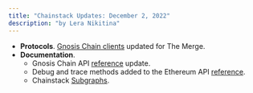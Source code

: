 ```yaml
---
title: "Chainstack Updates: December 2, 2022"
description: "by Lera Nikitina"
---
```

- **Protocols**. [Gnosis Chain clients](/docs/protocols-clients) updated for The Merge.
- **Documentation**.
	- Gnosis Chain API [reference](/api-reference/gnosis-getting-started) update.
	- Debug and trace methods added to the Ethereum API [reference](/api-reference/ethereum-debug-trace-rpc-methods).
	- Chainstack [Subgraphs](/docs/dedicated-subgraphs).

